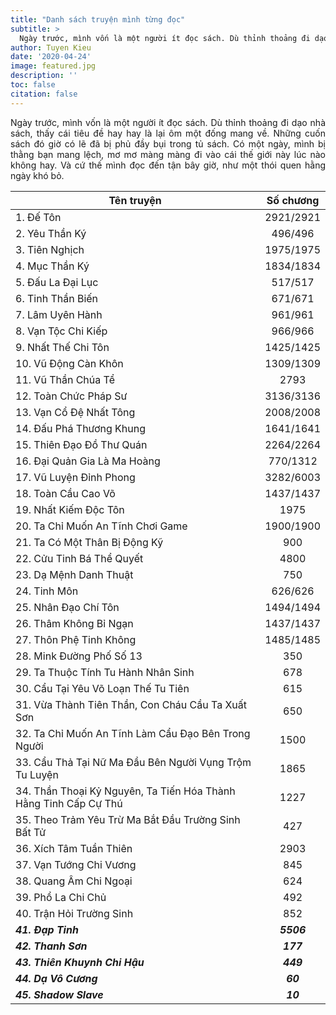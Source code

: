 ```yaml
---
title: "Danh sách truyện mình từng đọc"
subtitle: >
  Ngày trước, mình vốn là một người ít đọc sách. Dù thỉnh thoảng đi dạo nhà sách, thấy cái tiêu đề hay hay là lại ôm một đống mang về. Những cuốn sách đó...
author: Tuyen Kieu  
date: '2020-04-24'
image: featured.jpg
description: ''
toc: false
citation: false
---
```


<p style = "text-align: justify">Ngày trước, mình vốn là một người ít đọc sách. Dù thỉnh thoảng đi dạo nhà sách, thấy cái tiêu đề hay hay là lại ôm một đống mang về. Những cuốn sách đó giờ có lẽ đã bị phủ đầy bụi trong tủ sách. Có một ngày, mình bị thằng bạn mang lệch, mơ mơ màng màng đi vào cái thế giới này lúc nào không hay. Và cứ thế mình đọc đến tận bây giờ, như một thói quen hằng ngày khó bỏ. </p>

| Tên truyện|Số chương|
|---|:---:|
|1. Đế Tôn|2921/2921|
|2. Yêu Thần Ký|496/496|
|3. Tiên Nghịch|1975/1975|
|4. Mục Thần Ký |1834/1834|
|5. Đấu La Đại Lục |517/517|
|6. Tinh Thần Biến |671/671|
|7. Lâm Uyên Hành |961/961|
|8. Vạn Tộc Chi Kiếp |966/966|
|9. Nhất Thế Chi Tôn |1425/1425|
|10. Vũ Động Càn Khôn |1309/1309|
|11. Vũ Thần Chúa Tể |2793|
|12. Toàn Chức Pháp Sư |3136/3136|
|13. Vạn Cổ Đệ Nhất Tông |2008/2008|
|14. Đấu Phá Thương Khung |1641/1641|
|15. Thiên Đạo Đồ Thư Quán |2264/2264|
|16. Đại Quản Gia Là Ma Hoàng |770/1312|
|17. Vũ Luyện Đỉnh Phong |3282/6003|
|18. Toàn Cầu Cao Võ |1437/1437|
|19. Nhất Kiếm Độc Tôn |1975|
|20. Ta Chỉ Muốn An Tĩnh Chơi Game |1900/1900|
|21. Ta Có Một Thân Bị Động Kỹ |900|
|22. Cửu Tinh Bá Thể Quyết |4800|
|23. Dạ Mệnh Danh Thuật |750|
|24. Tinh Môn |626/626|
|25. Nhân Đạo Chí Tôn |1494/1494|
|26. Thâm Không Bỉ Ngạn |1437/1437|
|27. Thôn Phệ Tinh Không |1485/1485|
|28. Mink Đường Phố Số 13 |350|
|29. Ta Thuộc Tính Tu Hành Nhân Sinh |678|
|30. Cẩu Tại Yêu Võ Loạn Thế Tu Tiên |615| 
|31. Vừa Thành Tiên Thần, Con Cháu Cầu Ta Xuất Sơn |650|
|32. Ta Chỉ Muốn An Tĩnh Làm Cẩu Đạo Bên Trong Người |1500|
|33. Cẩu Thả Tại Nữ Ma Đầu Bên Người Vụng Trộm Tu Luyện|1865|
|34. Thần Thoại Kỷ Nguyên, Ta Tiến Hóa Thành Hằng Tinh Cấp Cự Thú|1227|
|35. Theo Trảm Yêu Trừ Ma Bắt Đầu Trường Sinh Bất Tử|427|
|36. Xích Tâm Tuần Thiên |2903|
|37. Vạn Tướng Chi Vương|845|
|38. Quang Âm Chi Ngoại|624|
|39. Phổ La Chi Chủ|492|
|40. Trận Hỏi Trường Sinh|852|
|***41. Đạp Tinh***|***5506***|
|***42. Thanh Sơn***|***177***|
|***43. Thiên Khuynh Chi Hậu***|***449***|
|***44. Dạ Vô Cương***|***60***|
|***45. Shadow Slave***|***10***|